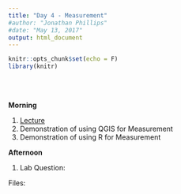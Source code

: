 ```yaml
---
title: "Day 4 - Measurement"
#author: "Jonathan Phillips"
#date: "May 13, 2017"
output: html_document
---
```


<style>
.column-left{
  float: left;
  width: 50%;
  text-align: left;
}
.column-right{
  float: right;
  width: 50%;
  text-align: right;
}
</style>

```r
knitr::opts_chunk$set(echo = F)
library(knitr)
```
<br> </br>

**Morning**

1. [Lecture](https://jonnyphillips.github.io/Intro_Spatial/Day_4/Slides_Day_4_v1.html)
3. Demonstration of using QGIS for Measurement
4. Demonstration of using R for Measurement

**Afternoon**

1. Lab Question: 


Files:
